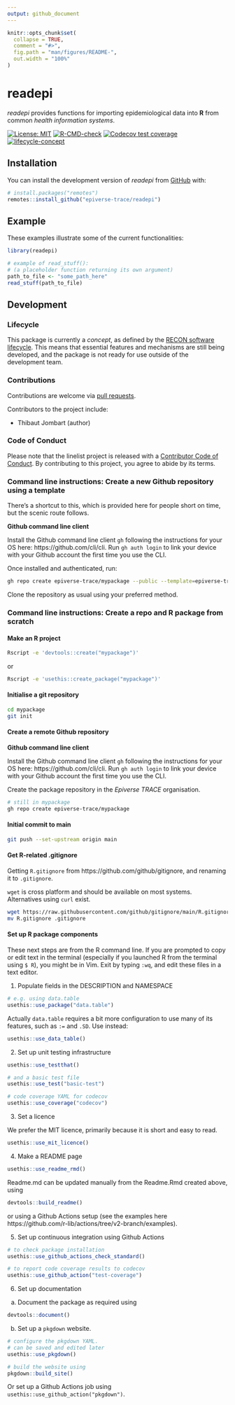 ```yaml
---
output: github_document
---
```


<!-- README.md is generated from README.Rmd. Please edit that file -->

```r
knitr::opts_chunk$set(
  collapse = TRUE,
  comment = "#>",
  fig.path = "man/figures/README-",
  out.width = "100%"
)
```

# readepi

*readepi* provides functions for importing epidemiological data into __R__ from
common _health information systems_.

<!-- badges: start -->
[![License: MIT](https://img.shields.io/badge/License-MIT-yellow.svg)](https://opensource.org/licenses/MIT)
[![R-CMD-check](https://github.com/epiverse-trace/readepi/actions/workflows/R-CMD-check.yaml/badge.svg)](https://github.com/epiverse-trace/readepi/actions/workflows/R-CMD-check.yaml)
[![Codecov test coverage](https://codecov.io/gh/epiverse-trace/readepi/branch/main/graph/badge.svg)](https://app.codecov.io/gh/epiverse-trace/readepi?branch=main)
[![lifecycle-concept](https://raw.githubusercontent.com/reconverse/reconverse.github.io/master/images/badge-concept.svg)](https://www.reconverse.org/lifecycle.html#concept) 
<!-- badges: end -->


## Installation

You can install the development version of _readepi_ from
[GitHub](https://github.com/) with:

``` r
# install.packages("remotes")
remotes::install_github("epiverse-trace/readepi")
```

## Example

These examples illustrate some of the current functionalities:

```r
library(readepi)

# example of read_stuff():
# (a placeholder function returning its own argument)
path_to_file <- "some_path_here"
read_stuff(path_to_file)

```





## Development

### Lifecycle

This package is currently a *concept*, as defined by the [RECON software
lifecycle](https://www.reconverse.org/lifecycle.html). This means that essential
features and mechanisms are still being developed, and the package is not ready
for use outside of the development team.


### Contributions

Contributions are welcome via [pull requests](https://github.com/epiverse-trace/readepi/pulls).

Contributors to the project include:

* Thibaut Jombart (author)

### Code of Conduct
Please note that the linelist project is released with a 
[Contributor Code of Conduct](https://contributor-covenant.org/version/2/0/CODE_OF_CONDUCT.html).
By contributing to this project, you agree to abide by its terms.

### Command line instructions: Create a new Github repository using a template

There's a shortcut to this, which is provided here for people short on time, but the scenic route follows.

**Github command line client**

Install the Github command line client `gh` following the instructions for your OS here: https://github.com/cli/cli.
Run `gh auth login` to link your device with your Github account the first time you use the CLI.

Once installed and authenticated, run:

```sh
gh repo create epiverse-trace/mypackage --public --template=epiverse-trace/packagetemplate
```

Clone the repository as usual using your preferred method.

### Command line instructions: Create a repo and R package from scratch

#### Make an R project

```sh
Rscript -e 'devtools::create("mypackage")'
```

or

```sh
Rscript -e 'usethis::create_package("mypackage")'
```

#### Initialise a git repository

```sh
cd mypackage
git init
```

#### Create a remote Github repository

**Github command line client**

Install the Github command line client `gh` following the instructions for your OS here: https://github.com/cli/cli.
Run `gh auth login` to link your device with your Github account the first time you use the CLI.

Create the package repository in the _Epiverse TRACE_ organisation.

```sh
# still in mypackage
gh repo create epiverse-trace/mypackage
```

#### Initial commit to main

```sh
git push --set-upstream origin main
```

#### Get R-related .gitignore

Getting `R.gitignore` from https://github.com/github/gitignore, and renaming it to `.gitignore`.

`wget` is cross platform and should be available on most systems. Alternatives using `curl` exist.

```sh
wget https://raw.githubusercontent.com/github/gitignore/main/R.gitignore
mv R.gitignore .gitignore
```

#### Set up R package components

These next steps are from the R command line.
If you are prompted to copy or edit text in the terminal (especially if you launched R from the terminal using `$ R`), you might be in Vim. Exit by typing `:wq`, and edit these files in a text editor.

1. Populate fields in the DESCRIPTION and NAMESPACE

```r
# e.g. using data.table
usethis::use_package("data.table")
```

Actually `data.table` requires a bit more configuration to use many of its features, such as `:=` and `.SD`. Use instead:

```r
usethis::use_data_table()
```

2. Set up unit testing infrastructure

```r
usethis::use_testthat()

# and a basic test file
usethis::use_test("basic-test")

# code coverage YAML for codecov
usethis::use_coverage("codecov")
```

3. Set a licence

We prefer the MIT licence, primarily because it is short and easy to read.

```r
usethis::use_mit_licence()
```

4. Make a README page

```r
usethis::use_readme_rmd()
```

Readme.md can be updated manually from the Readme.Rmd created above, using

```r
devtools::build_readme()
```

or using a Github Actions setup (see the examples here https://github.com/r-lib/actions/tree/v2-branch/examples).

5. Set up continuous integration using Github Actions

```r
# to check package installation
usethis::use_github_actions_check_standard()

# to report code coverage results to codecov
usethis::use_github_action("test-coverage")
```

6. Set up documentation

a. Document the package as required using

```r
devtools::document()
```

b. Set up a `pkgdown` website.

```r
# configure the pkgdown YAML.
# can be saved and edited later
usethis::use_pkgdown()

# build the website using
pkgdown::build_site()
```

Or set up a Github Actions job using `usethis::use_github_action("pkgdown")`.
